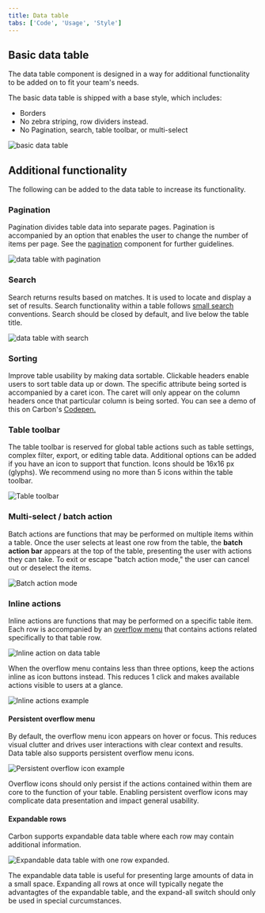 ```yaml
---
title: Data table
tabs: ['Code', 'Usage', 'Style']
---
```


## Basic data table

The data table component is designed in a way for additional functionality to be added on to fit your team's needs.

The basic data table is shipped with a base style, which includes:

- Borders
- No zebra striping, row dividers instead.
- No Pagination, search, table toolbar, or multi-select

<ImageComponent fixed="default" caption="Basic data table">

![basic data table](images/data-table-usage-1.png)

</ImageComponent>


## Additional functionality

The following can be added to the data table to increase its functionality.

### Pagination

Pagination divides table data into separate pages. Pagination is accompanied by an option that enables the user to change the number of items per page. See the [pagination](/components/Pagination) component for further guidelines.

<ImageComponent fixed="default" caption="Data table with various Pagination methods">

![data table with pagination](images/data-table-usage-2.png)

</ImageComponent>

### Search

Search returns results based on matches. It is used to locate and display a set of results. Search functionality within a table follows [small search](/components/search) conventions. Search should be closed by default, and live below the table title.

<ImageComponent fixed="default" caption="Search on data tables.">

![data table with search](images/data-table-usage-3.png)

</ImageComponent>

### Sorting

Improve table usability by making data sortable. Clickable headers enable users to sort table data up or down. The specific attribute being sorted is accompanied by a caret icon. The caret will only appear on the column headers once that particular column is being sorted. You can see a demo of this on Carbon's [Codepen.](https://codepen.io/tjegan/pen/PjjyVN)

### Table toolbar

The table toolbar is reserved for global table actions such as table settings, complex filter, export, or editing table data. Additional options can be added if you have an icon to support that function. Icons should be 16x16 px (glyphs). We recommend using no more than 5 icons within the table toolbar.

<ImageComponent fixed="default" caption="Table toolbar: table settings">

![Table toolbar](images/data-table-usage-6.png)

</ImageComponent>

### Multi-select / batch action

Batch actions are functions that may be performed on multiple items within a table. Once the user selects at least one row from the table, the **batch action bar** appears at the top of the table, presenting the user with actions they can take. To exit or escape "batch action mode," the user can cancel out or deselect the items.

<ImageComponent fixed="default" caption="Batch action mode on data tables">

![Batch action mode](images/data-table-usage-7.png)

</ImageComponent>

### Inline actions

Inline actions are functions that may be performed on a specific table item. Each row is accompanied by an [overflow menu](/components/overflow-menu) that contains actions related specifically to that table row.

<ImageComponent fixed="default" caption="Inline actions on data tables">

![Inline action on data table](images/data-table-usage-8.png)

</ImageComponent>

When the overflow menu contains less than three options, keep the actions inline as icon buttons instead. This reduces 1 click and makes available actions visible to users at a glance.

<ImageComponent fixed="default" caption="Inline actions example">

![Inline actions example](images/data-table-usage-10.png)

</ImageComponent>

#### Persistent overflow menu

By default, the overflow menu icon appears on hover or focus. This reduces visual clutter and drives user interactions with clear context and results. Data table also supports persistent overflow menu icons.

<ImageComponent fixed="default" caption="Persistent overflow menu icon example">

![Persistent overflow icon example](images/data-table-usage-9.png)

</ImageComponent>

Overflow icons should only persist if the actions contained within them are core to the function of your table. Enabling persistent overflow icons may complicate data presentation and impact general usability.

#### Expandable rows

Carbon supports expandable data table where each row may contain additional information.

<ImageComponent fixed="default" caption="Expandable data table with one row expanded">

![Expandable data table with one row expanded.](images/data-table-usage-11.png)

</ImageComponent>

The expandable data table is useful for presenting large amounts of data in a small space. Expanding all rows at once will typically negate the advantagtes of the expandable table, and the expand-all switch should only be used in special curcumstances.
